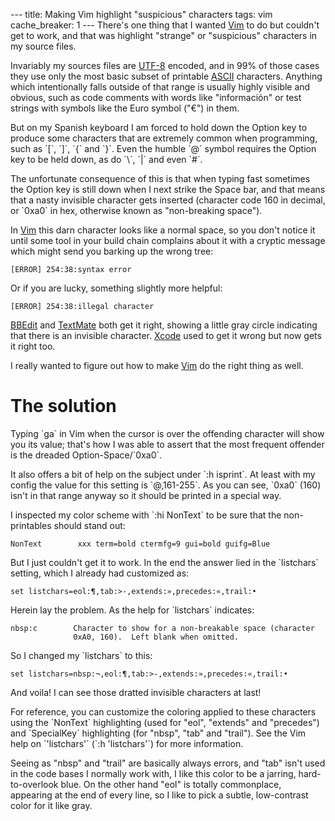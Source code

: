 ---
title: Making Vim highlight "suspicious" characters
tags: vim
cache_breaker: 1
---
There's one thing that I wanted [[Vim]] to do but couldn't get to work, and that was highlight "strange" or "suspicious" characters in my source files.

Invariably my sources files are [[UTF-8]] encoded, and in 99% of those cases they use only the most basic subset of printable [[ASCII]] characters. Anything which intentionally falls outside of that range is usually highly visible and obvious, such as code comments with words like "información" or test strings with symbols like the Euro symbol ("€") in them.

But on my Spanish keyboard I am forced to hold down the Option key to produce some characters that are extremely common when programming, such as `[`, `]`, `{` and `}`. Even the humble `@` symbol requires the Option key to be held down, as do `\`, `|` and even `#`.

The unfortunate consequence of this is that when typing fast sometimes the Option key is still down when I next strike the Space bar, and that means that a nasty invisible character gets inserted (character code 160 in decimal, or `0xa0` in hex, otherwise known as "non-breaking space").

In [[Vim]] this darn character looks like a normal space, so you don't notice it until some tool in your build chain complains about it with a cryptic message which might send you barking up the wrong tree:

 [ERROR] 254:38:syntax error

Or if you are lucky, something slightly more helpful:

 [ERROR] 254:38:illegal character

[[BBEdit]] and [[TextMate]] both get it right, showing a little gray circle indicating that there is an invisible character. [[Xcode]] used to get it wrong but now gets it right too.

I really wanted to figure out how to make [[Vim]] do the right thing as well.

= The solution =

Typing `ga` in Vim when the cursor is over the offending character will show you its value; that's how I was able to assert that the most frequent offender is the dreaded Option-Space/`0xa0`.

It also offers a bit of help on the subject under `:h isprint`. At least with my config the value for this setting is `@,161-255`. As you can see, `0xa0` (160) isn't in that range anyway so it should be printed in a special way.

I inspected my color scheme with `:hi NonText` to be sure that the non-printables should stand out:

 NonText        xxx term=bold ctermfg=9 gui=bold guifg=Blue

But I just couldn't get it to work. In the end the answer lied in the `listchars` setting, which I already had customized as:

 set listchars=eol:¶,tab:>-,extends:»,precedes:«,trail:•

Herein lay the problem. As the help for `listchars` indicates:

 nbsp:c        Character to show for a non-breakable space (character
               0xA0, 160).  Left blank when omitted.

So I changed my `listchars` to this:

 set listchars=nbsp:¬,eol:¶,tab:>-,extends:»,precedes:«,trail:•

And voila! I can see those dratted invisible characters at last!

For reference, you can customize the coloring applied to these characters using the `NonText` highlighting (used for "eol", "extends" and "precedes") and `SpecialKey` highlighting (for  "nbsp", "tab" and "trail"). See the Vim help on `'listchars'` (`:h 'listchars'`) for more information.

Seeing as "nbsp" and "trail" are basically always errors, and "tab" isn't used in the code bases I normally work with, I like this color to be a jarring, hard-to-overlook blue. On the other hand "eol" is totally commonplace, appearing at the end of every line, so I like to pick a subtle, low-contrast color for it like gray.
